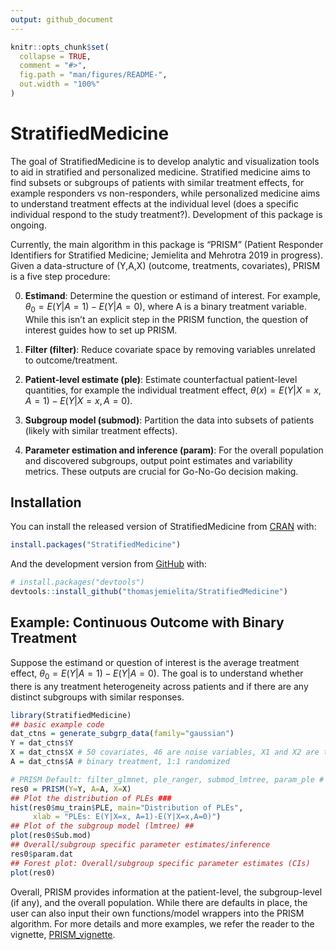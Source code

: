 ```yaml
---
output: github_document
---
```


<!-- README.md is generated from README.Rmd. Please edit that file -->

```r
knitr::opts_chunk$set(
  collapse = TRUE,
  comment = "#>",
  fig.path = "man/figures/README-",
  out.width = "100%"
)
```
# StratifiedMedicine

<!-- badges: start -->
<!-- badges: end -->

The goal of StratifiedMedicine is to develop analytic and visualization tools to aid in stratified and personalized medicine. Stratified medicine aims to find subsets or subgroups of patients with similar treatment effects, for example responders vs non-responders, while personalized medicine aims to understand treatment effects at the individual level (does a specific individual respond to the study treatment?). Development of this package is ongoing.

Currently, the main algorithm in this package is “PRISM” (Patient Responder Identifiers for Stratified Medicine; Jemielita and Mehrotra 2019 in progress). Given a data-structure of (Y,A,X) (outcome, treatments, covariates), PRISM is a five step procedure:

0. **Estimand**: Determine the question or estimand of interest. For example, $\theta_0 = E(Y|A=1)-E(Y|A=0)$, where A is a binary treatment variable. While this isn't an explicit step in the PRISM function, the question of interest guides how to set up PRISM. 

1. **Filter (filter)**: Reduce covariate space by removing variables unrelated to outcome/treatment.

2. **Patient-level estimate (ple)**: Estimate counterfactual patient-level quantities, for example the individual treatment effect, $\theta(x) = E(Y|X=x,A=1)-E(Y|X=x,A=0)$.

3. **Subgroup model (submod)**: Partition the data into subsets of patients (likely with similar treatment effects). 

4. **Parameter estimation and inference (param)**: For the overall population and discovered subgroups, output point estimates and variability metrics. These outputs are crucial for Go-No-Go decision making.

## Installation

You can install the released version of StratifiedMedicine from [CRAN](https://CRAN.R-project.org) with:

``` r
install.packages("StratifiedMedicine")
```

And the development version from [GitHub](https://github.com/) with:

``` r
# install.packages("devtools")
devtools::install_github("thomasjemielita/StratifiedMedicine")
```
## Example: Continuous Outcome with Binary Treatment

Suppose the estimand or question of interest is the average treatment effect, $\theta_0 = E(Y|A=1)-E(Y|A=0)$. The goal is to understand whether there is any treatment heterogeneity across patients and if there are any distinct subgroups with similar responses. 

```r
library(StratifiedMedicine)
## basic example code
dat_ctns = generate_subgrp_data(family="gaussian")
Y = dat_ctns$Y
X = dat_ctns$X # 50 covariates, 46 are noise variables, X1 and X2 are truly predictive
A = dat_ctns$A # binary treatment, 1:1 randomized 

# PRISM Default: filter_glmnet, ple_ranger, submod_lmtree, param_ple #
res0 = PRISM(Y=Y, A=A, X=X)
## Plot the distribution of PLEs ###
hist(res0$mu_train$PLE, main="Distribution of PLEs",
     xlab = "PLEs: E(Y|X=x, A=1)-E(Y|X=x,A=0)")
## Plot of the subgroup model (lmtree) ##
plot(res0$Sub.mod)
## Overall/subgroup specific parameter estimates/inference
res0$param.dat
## Forest plot: Overall/subgroup specific parameter estimates (CIs)
plot(res0)
```

Overall, PRISM provides information at the patient-level, the subgroup-level (if any), and the overall population. While there are defaults in place, the user can also input their own functions/model wrappers into the PRISM algorithm. For more details and more examples, we refer the reader to the vignette, [PRISM_vignette](https://cran.r-project.org/web/packages/StratifiedMedicine/vignettes/SM_PRISM.html). 
